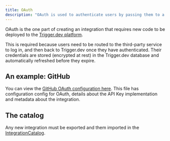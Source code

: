 ```yaml
---
title: OAuth
description: "OAuth is used to authenticate users by passing them to a third-party service, such as Google or Facebook, to log in."
---
```


<Snippet file="v2-deprecation-warning.mdx" />

OAuth is the one part of creating an integration that requires new code to be deployed to the [Trigger.dev platform](https://github.com/triggerdotdev/trigger.dev).

This is required because users need to be routed to the third-party service to log in, and then back to Trigger.dev once they have authenticated. Their credentials are stored (encrypted at rest) in the Trigger.dev database and automatically refreshed before they expire.

## An example: GitHub

You can view the [GitHub OAuth configuration here](https://github.com/triggerdotdev/trigger.dev/blob/main/apps/webapp/app/services/externalApis/integrations/github.ts). This file has configuration config for OAuth, details about the API Key implementation and metadata about the integration.

## The catalog

Any new integration must be exported and them imported in the [IntegrationCatalog](https://github.com/triggerdotdev/trigger.dev/blob/main/apps/webapp/app/services/externalApis/integrationCatalog.server.ts).
